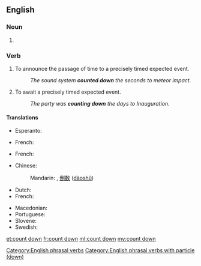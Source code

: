 ==English==

===Noun===
{{en-noun}}

# {{alternative spelling of|countdown|lang=en}}

===Verb===
{{en-verb|head=[[count]] [[down]]|counts down|counting down|counted down}}

# To announce the passage of time to a precisely timed expected event.
#: ''The sound system '''counted down''' the seconds to meteor impact.''
# To await a precisely timed expected event.
#: ''The party was '''counting down''' the days to Inauguration.''

====Translations====
{{trans-top|announce the passage of time}}
* Esperanto: {{t|eo|dekalkuli}}
{{trans-mid}}
* French: {{t+|fr|décompter}}
{{trans-bottom}}

{{trans-top|await a precisely timed expected event}}
* French: {{t+|fr|décompter}}
{{trans-mid}}
{{trans-bottom}}

{{checktrans-top}}
* Chinese:
*: Mandarin: {{t-check|zh|倒數}}, [[倒数]] ([[dàoshǔ]])
* Dutch: {{t-check|nl|aftellen}}
* French: {{t-check|fr|décompter}}
{{trans-mid}}
* Macedonian: {{t-check|mk|одбројува|tr=odbrójuva|sc=Cyrl}}
* Portuguese: {{t-check|pt|[[fazer]] a [[contagem regressiva]]}}
* Slovene: {{t-check|sl|odštevati}}
* Swedish: {{t-check|sv|räkna ned}}
{{trans-bottom}}

[[Category:English phrasal verbs]]
[[Category:English phrasal verbs with particle (down)]]

[[et:count down]]
[[fr:count down]]
[[ml:count down]]
[[my:count down]]